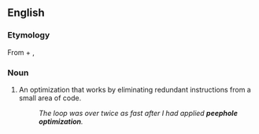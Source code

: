 ==English==
{{wikipedia}}

===Etymology===
From {{term|peephole}} + {{term|optimization}},

===Noun===
{{en-noun|sg=[[peephole]] [[optimization]]|-}}

# {{context|computer programming}} An optimization that works by eliminating redundant instructions from a small area of code.
#:''The loop was over twice as fast after I had applied '''peephole optimization'''.''